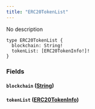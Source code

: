 ```yaml
---
title: "ERC20TokenList"
---
```


No description

```
type ERC20TokenList {
  blockchain: String!
  tokenList: [ERC20TokenInfo!]!
}

```

### Fields[](#fields "Direct link to heading")

#### `blockchain` ([String](/developer/graphql-api/references/scalars/string))[](#blockchain-string "Direct link to heading")

#### `tokenList` ([ERC20TokenInfo](/developer/graphql-api/references/objects/erc20-token-info))[](#tokenlist-erc20tokeninfo "Direct link to heading")